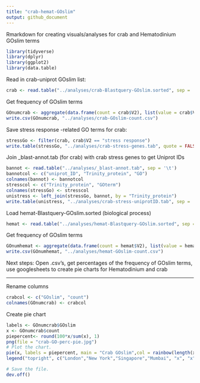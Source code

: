 ```yaml
---
title: "crab-hemat-GOslim"
output: github_document
---
```

Rmarkdown for creating visuals/analyses for crab and Hematodinium GOslim terms

```r
library(tidyverse)
library(dplyr)
library(ggplot2)
library(data.table)
```

Read in crab-uniprot GOslim list:   
```r
crab <- read.table("../analyses/crab-Blastquery-GOslim.sorted", sep = '\t')
```

Get frequency of GOslim terms
```r
GOnumcrab <- aggregate(data.frame(count = crab$V2), list(value = crab$V2), length)
write.csv(GOnumcrab, "../analyses/crab-GOslim-count.csv")
```
Save stress response -related GO terms for crab:   
```r
stressGo <- filter(crab, crab$V2 == "stress response")
write.table(stressGo, "../analyses/crab-stress-genes.tab", quote = FALSE, sep = '\t', row.names = FALSE)
```
Join _blast-annot.tab (for crab) with crab stress genes to get Uniprot IDs
```r
bannot <- read.table("../analyses/_blast-annot.tab", sep = '\t')
bannotcol <- c("uniprot_ID", "Trinity_protein", "GO")
colnames(bannot) <- bannotcol
stresscol <- c("Trinity_protein", "GOterm")
colnames(stressGo) <- stresscol
unistress <- left_join(stressGo, bannot, by = "Trinity_protein")
write.table(unistress, "../analyses/crab-stress-uniprotID.tab", sep = '\t', quote = FALSE, row.names = FALSE)
```


Load hemat-Blastquery-GOslim.sorted (biological process)
```r
hemat <- read.table("../analyses/hemat-Blastquery-GOslim.sorted", sep = '\t')
```
Get frequency of GOslim terms
```r
GOnumhemat <- aggregate(data.frame(count = hemat$V2), list(value = hemat$V2), length)
write.csv(GOnumhemat, "../analyses/hemat-GOslim-count.csv")
```

Next steps: Open .csv's, get percentages of the frequency of GOslim terms, use googlesheets to create pie charts for Hematodinium and crab

---------------------------------------------------------------------------

Rename columns
```r
crabcol <- c("GOslim", "count")
colnames(GOnumcrab) <- crabcol
```
Create pie chart
```r
labels <- GOnumcrab$GOslim
x <- GOnumcrab$count
piepercent<- round(100*x/sum(x), 1)
png(file = "crab-GO-perc-pie.jpg")
# Plot the chart.
pie(x, labels = piepercent, main = "Crab GOslim",col = rainbow(length(x)))
legend("topright", c("London","New York","Singapore","Mumbai", "x", "x", "x", "x", "x", "x", "x"), cex = 0.8, fill = rainbow(length(x)))

# Save the file.
dev.off()


```
